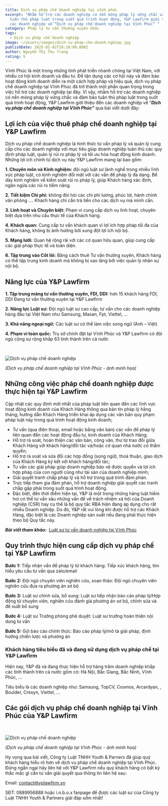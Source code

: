 ```yaml
---
title: Dịch vụ pháp chế doanh nghiệp tại vĩnh phúc
excerpt: "Nhằm hỗ trợ các doanh nghiệp có nền móng pháp lý vững chắc và đảm bảo
  tuân thủ pháp luật trong suốt quá trình hoạt động, Y&P Lawfirm giới thiệu đến
  các doanh nghiệp về “Dịch vụ pháp chế doanh nghiệp tại Vĩnh Phúc” "
category: Pháp lý tư vấn thường xuyên khác
tags:
  - Dịch vụ pháp chế doanh nghiệp
image: ~/assets/images/dich-vu-phap-che-doanh-nghiep.jpg
publishDate: 2025-01-02T10:10:00.000Z
author: Nguyễn Thị Thu Trang
rating: 5
---
```

Vĩnh Phúc là một trong những tỉnh phát triển nhanh chóng tại Việt Nam, với nhiều cơ hội kinh doanh và đầu tư. Để tận dụng các cơ hội này và đảm bảo hoạt động kinh doanh diễn ra một cách hợp pháp và hiệu quả, dịch vụ pháp chế doanh nghiệp tại Vĩnh Phúc đã trở thành một phần quan trọng trong việc hỗ trợ các doanh nghiệp tại đây. Vì vậy, nhằm hỗ trợ các doanh nghiệp có nền móng pháp lý vững chắc và đảm bảo tuân thủ pháp luật trong suốt quá trình hoạt động, Y&P Lawfirm giới thiệu đến các doanh nghiệp về “***Dịch vụ pháp chế doanh nghiệp tại Vĩnh Phúc”*** qua bài viết dưới đây:

## Lợi ích của việc thuê pháp chế doanh nghiệp tại Y&P Lawfirm

Dịch vụ pháp chế doanh nghiệp là hình thức tư vấn pháp lý và quản lý cung cấp cho các doanh nghiệp với mục tiêu giúp doanh nghiệp tuân thủ các quy định pháp luật, quản lý rủi ro pháp lý và tối ưu hóa hoạt động kinh doanh. Những lợi ích chính từ dịch vụ này Y&P Lawfirm mang lại bao gồm:

**1. Chuyên môn và Kinh nghiệm:** đội ngũ luật sư lành nghề trong nhiều lĩnh vực pháp luật, có kinh nghiệm đối mặt với các vấn đề pháp lý đa dạng. Bề dày kinh nghiệm về kiểm soát rủi ro pháp lý, giúp Khách hàng xác định, ngăn ngừa các rủi ro tiềm năng.

**2. Tiết kiệm Chi phí:** không đòi hỏi các chi phí lương, phúc lợi, hành chính văn phòng .... Khách hàng chỉ cần trả tiền cho các dịch vụ mà mình cần.

**3. Linh hoạt và Chuyên biệt:** Phạm vi cung cấp dịch vụ linh hoạt, chuyên biệt dựa trên nhu cầu thực tế của Khách hàng.

**4. Khách quan:** Cung cấp tư vấn khách quan vì lợi ích hợp pháp tối đa của Khách hàng, không bị ảnh hưởng bởi xung đột lợi ích nội bộ.

**5. Mạng lưới:** Quan hệ rộng rãi với các cơ quan hữu quan, giúp cung cấp các giải pháp thực tế và toàn diện.

**6. Tập trung vào Cốt lõi:** Bằng cách thuê Tư vấn thường xuyên, Khách hàng có thể tập trung kinh doanh mà không bị xao lãng bởi việc quản lý nhân sự nội bộ.

## Năng lực của Y&P Lawfirm

**1. Tập trung mảng tư vấn thường xuyên, FDI, DDI:** hơn 15 khách hàng FDI, DDI Đang tư vấn thường xuyên tại Y&P Lawfirm

**2. Năng lực Luật sư:** Đội ngũ luật sư cao cấp, tư vấn cho các doanh nghiệp hàng đầu tại Việt Nam như Samsung, Masan, Fpt, Viettel, …

**3. Khả năng ngoại ngữ:** Các luật sư có thể làm việc song ngữ (Anh – Việt)

**4. Phạm vi toàn quốc:** Trụ sở chính đặt tại Vĩnh Phúc và Y&P Lawfirm có đội ngũ cộng sự rộng khắp 63 tỉnh thành trên cả nước

 

![Dịch vụ pháp chế doanh nghiệp](~/assets/images/dich-vu-phap-che-doanh-nghiep-tai-vinh-phuc.png "Dịch vụ pháp chế doanh nghiệp")

*(Dịch vụ pháp chế doanh nghiệp tại Vĩnh Phúc - ảnh minh họa)*

## Những công việc pháp chế doanh nghiệp được thực hiện tại Y&P Lawfirm

Cập nhật các quy định mới nhất của pháp luật liên quan đến các lĩnh vực hoạt động kinh doanh của Khách Hàng thông qua bản tin pháp lý hằng tháng; hướng dẫn Khách Hàng triển khai áp dụng các văn bản quy phạm pháp luật này trong quá trình hoạt động kinh doanh;

* Tư vấn (qua điện thoại, email hoặc bằng văn bản) các vấn đề pháp lý liên quan đến các hoạt động đầu tư, kinh doanh của Khách Hàng;
* Hỗ trợ rà soát, hoàn thiện các văn bản, công văn, thư từ trao đổi giữa Khách Hàng với khách hàng/đối tác và/hoặc cơ quan nhà nước có thẩm quyền;
* Hỗ trợ rà soát và sửa đổi các hợp đồng (song ngữ), thoả thuận, giao dịch của Khách Hàng ký kết với khách hàng/đối tác;
* Tư vấn các giải pháp giúp doanh nghiệp bảo vệ được quyền và lợi ích hợp pháp của con người cũng như tài sản của doanh nghiệp mình;
* Giải quyết tranh chấp pháp lý và hỗ trợ trong quá trình đàm phán.
* Trực tiếp tham gia đàm phán, hỗ trợ doanh nghiệp giải quyết các tranh chấp gặp phải trong suốt quá trình hoạt động.
* Đặc biệt, đến thời điểm hiện tại, Y&P là một trong những hãng luật hiếm hoi có thể tư vấn sâu những vấn đề về trách nhiệm xã hội của Doanh nghiệp (CSR) hay cụ thể là bộ quy tắc RBA hiện đang áp dụng cho rất nhiều Doanh nghiệp. Do đó, Y&P rất vui lòng khi được hỗ trợ các Khách Hàng, đặc biệt là các Doanh nghiệp sản xuất nếu đang phải thực hiện theo bộ Quy tắc này. 

***Bài viết tham khảo:***  [Luật sư tư vấn doanh nghiệp tại Vĩnh Phúc](https://yplawfirm.vn/kien-thuc-phap-ly/doanh-nghiep-va-dau-tu-nuoc-ngoai/luat-su-tu-van-doanh-nghiep-tai-vinh-phuc-35814.htm)

## Quy trình thực hiện cung cấp dịch vụ pháp chế tại Y&P Lawfirm

**Bước 1:** Tiếp nhận vấn đề pháp lý từ khách hàng: Tiếp xúc khách hàng, tìm hiểu yêu cầu tư vấn qua zalo/email

**Bước 2:** Đội ngũ chuyên viên nghiên cứu, soạn thảo: Đội ngũ chuyên viên nghiên cứu đưa ra phương án sơ bộ

**Bước 3:** Luật sư chỉnh sửa, bổ sung: Luật sư tiếp nhận báo cáo pháp lý/Hợp đồng từ chuyên viên, nghiên cứu đánh giá phương án sơ bộ, chỉnh sửa và đề xuất bổ sung

**Bước 4:** Luật sư Trưởng phòng phê duyệt: Luật sư trưởng hoàn thiện nội dung tư vấn

**Bước 5:** Gửi báo cáo chính thức: Báo cáo pháp lý/mô tả giải pháp, định hướng chiến lược và phương án

### Khách hàng tiêu biểu đã và đang sử dụng dịch vụ pháp chế tại Y&P Lawfirm

Hiện nay, Y&P đã và đang thực hiện hỗ trợ hàng trăm doanh nghiệp khắp các tỉnh thành trên cả nước gồm có: Hà Nội, Bắc Giang, Bắc Ninh, Vĩnh Phúc, …

Tiêu biểu là các doanh nghiệp như: Samsung, TopCV, Cosmos, Arcardyan, , Boulder, Cresyn, Viettel, …

## Các gói dịch vụ pháp chế doanh nghiệp tại Vĩnh Phúc của Y&P Lawfirm

 

![Dịch vụ pháp chế doanh nghiệp](~/assets/images/goi-dich-vu-phap-che-thue-ngoai-cho-doanh-nghiep.jpg "Dịch vụ pháp chế doanh nghiệp")

*(Dịch vụ pháp chế doanh nghiệp tại Vĩnh Phúc - ảnh minh họa)*

Hy vọng qua bài viết, Công ty Luật TNHH Youth & Parners đã giúp quý khách hàng hiểu rõ hơn về dịch vụ pháp chế doanh nghiệp tại Vĩnh Phúc. Đừng ngần ngại hãy liên hệ với Y&P Lawfirm nếu quý khách hàng có bất kỳ thắc mắc gì cần tư vấn giải quyết qua thông tin liên hệ sau:

Email: contact@yplawfirm.vn 

SĐT: 0889956888 hoặc i.n.b.o.x fanpage để được các luật sư của Công ty Luật TNHH Youth & Partners giải đáp sớm nhất!
